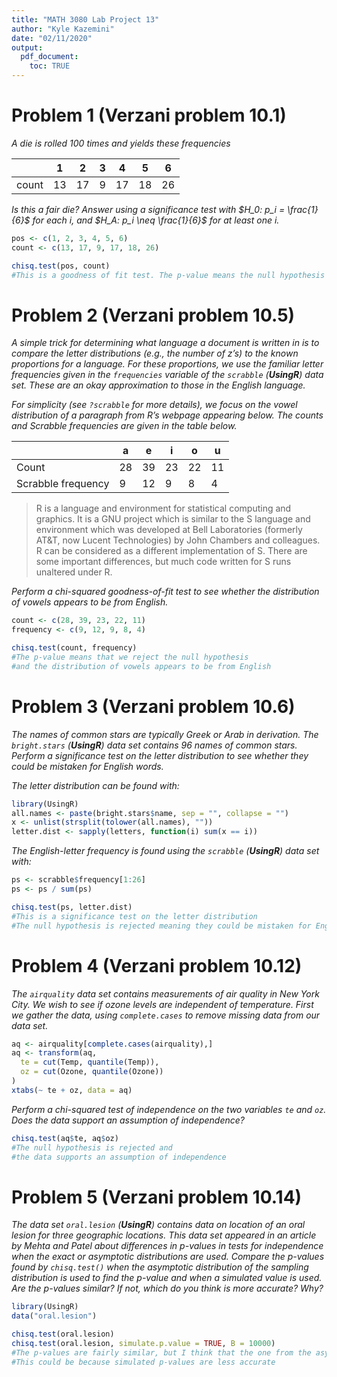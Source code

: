 ---
title: "MATH 3080 Lab Project 13"
author: "Kyle Kazemini"
date: "02/11/2020"
output:
  pdf_document:
    toc: TRUE
---

# Problem 1 (Verzani problem 10.1)

*A die is rolled 100 times and yields these frequencies*

|       |  1 |  2 | 3 |  4 |  5 |  6 |
|-------|----|----|---|----|----|----|
| count | 13 | 17 | 9 | 17 | 18 | 26 |

*Is this a fair die? Answer using a significance test with $H_0: p_i =
\frac{1}{6}$ for each $i$, and $H_A: p_i \neq \frac{1}{6}$ for at least one
$i$.*

```{r, error = TRUE}
pos <- c(1, 2, 3, 4, 5, 6)
count <- c(13, 17, 9, 17, 18, 26)

chisq.test(pos, count)
#This is a goodness of fit test. The p-value means the null hypothesis was not rejected
```

# Problem 2 (Verzani problem 10.5)

*A simple trick for determining what language a document is written in is to
compare the letter distributions (e.g., the number of z's) to the known
proportions for a language. For these proportions, we use the familiar letter
frequencies given in the `frequencies` variable of the `scrabble` (**UsingR**)
data set. These are an okay approximation to those in the English language.*

*For simplicity (see `?scrabble` for more details), we focus on the vowel
distribution of a paragraph from R's webpage appearing below. The counts and
Scrabble frequencies are given in the table below.*

|                    |  a |  e |  i |  o |  u |
|--------------------|----|----|----|----|----|
| Count              | 28 | 39 | 23 | 22 | 11 |
| Scrabble frequency |  9 | 12 |  9 |  8 |  4 |

> R is a language and environment for statistical computing and graphics. It is
> a GNU project which is similar to the S language and environment which was
> developed at Bell Laboratories (formerly AT&T, now Lucent Technologies) by
> John Chambers and colleagues. R can be considered as a different
> implementation of S. There are some important differences, but much code
> written for S runs unaltered under R.

*Perform a chi-squared goodness-of-fit test to see whether the distribution of
vowels appears to be from English.*

```{r, error = TRUE}
count <- c(28, 39, 23, 22, 11)
frequency <- c(9, 12, 9, 8, 4)

chisq.test(count, frequency)
#The p-value means that we reject the null hypothesis 
#and the distribution of vowels appears to be from English
```

# Problem 3 (Verzani problem 10.6)

*The names of common stars are typically Greek or Arab in derivation. The
`bright.stars` (**UsingR**) data set contains 96 names of common stars. Perform
a significance test on the letter distribution to see whether they could be
mistaken for English words.*

*The letter distribution can be found with:*

```{r, error = TRUE}
library(UsingR)
all.names <- paste(bright.stars$name, sep = "", collapse = "")
x <- unlist(strsplit(tolower(all.names), ""))
letter.dist <- sapply(letters, function(i) sum(x == i))
```

*The English-letter frequency is found using the `scrabble` (**UsingR**) data
set with:*

```{r}
ps <- scrabble$frequency[1:26]
ps <- ps / sum(ps)
```

```{r, error = TRUE}
chisq.test(ps, letter.dist)
#This is a significance test on the letter distribution
#The null hypothesis is rejected meaning they could be mistaken for English words
```

# Problem 4 (Verzani problem 10.12)

*The `airquality` data set contains measurements of air quality in New York
City. We wish to see if ozone levels are independent of temperature. First we
gather the data, using `complete.cases` to remove missing data from our data
set.*

```{r}
aq <- airquality[complete.cases(airquality),]
aq <- transform(aq,
  te = cut(Temp, quantile(Temp)),
  oz = cut(Ozone, quantile(Ozone))
)
xtabs(~ te + oz, data = aq)
```

*Perform a chi-squared test of independence on the two variables `te` and `oz`.
Does the data support an assumption of independence?*

```{r, error = TRUE}
chisq.test(aq$te, aq$oz)
#The null hypothesis is rejected and 
#the data supports an assumption of independence
```

# Problem 5 (Verzani problem 10.14)

*The data set `oral.lesion` (**UsingR**) contains data on location of an oral
lesion for three geographic locations. This data set appeared in an article by
Mehta and Patel about differences in $p$-values in tests for independence when
the exact or asymptotic distributions are used. Compare the $p$-values found by
`chisq.test()` when the asymptotic distribution of the sampling distribution is
used to find the $p$-value and when a simulated value is used. Are the
$p$-values similar? If not, which do you think is more accurate? Why?*

```{r, error = TRUE}
library(UsingR)
data("oral.lesion")

chisq.test(oral.lesion)
chisq.test(oral.lesion, simulate.p.value = TRUE, B = 10000)
#The p-values are fairly similar, but I think that the one from the asymptotic distribution are more accurate
#This could be because simulated p-values are less accurate
```

